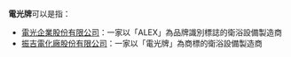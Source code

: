 '''電光牌'''可以是指：
* [[電光企業股份有限公司|電光企業股份有限公司]]：一家以「ALEX」為品牌識別標誌的衛浴設備製造商
* [[振吉電化廠股份有限公司|振吉電化廠股份有限公司]]：一家以「電光牌」為商標的衛浴設備製造商

{{disambig|電|Cat=三字組織機構消歧義}}